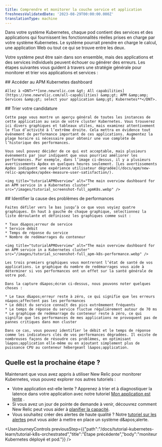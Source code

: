 ```yaml
---
title: Comprendre et monitorer la couche service et application
freshnessValidatedDate: '2023-08-29T00:00:00.000Z'
translationType: machine
---
```


Dans votre système Kubernetes, chaque pod contient des services et des applications qui fournissent les fonctionnalités réelles prises en charge par votre système Kubernetes. Le système pourrait prendre en charge le calcul, une application Web ou tout ce qui se trouve entre les deux.

Votre système peut être sain dans son ensemble, mais des applications et des services individuels peuvent échouer ou générer des erreurs. Les étapes suivantes vous guident à travers une stratégie générale pour monitorer et trier vos applications et services :

<Steps>
  <Step>
    ## Accéder au APM Kubernetes dashboard

    Allez à <DNT>**[one.newrelic.com &gt; All capabilities](https://one.newrelic.com/all-capabilities) &amp;gt; APM &amp;amp; Services &amp;gt; select your application &amp;gt; Kubernetes**</DNT>.
  </Step>

  <Step>
    ## Trier votre candidature

    Cette page vous montre un aperçu général de toutes les instances de cette application au sein de votre cluster Kubernetes. Vous trouverez ici divers graphiques et tableaux utiles, mais examinez attentivement le flux d’activité à l’extrême droite. Cela mettra en évidence tout événement de performance important de ces applications. Augmentez la plage horaire si nécessaire pour obtenir une vue complète de l’historique des performances.

    Vous seul pouvez décider de ce qui est acceptable, mais plusieurs événements par jour indiquent que vous pourriez améliorer les performances. Par exemple, dans l’image ci-dessus, il y a plusieurs avertissements Apdex en quelques heures seulement. [Les avertissements Apdex indiquent une expérience utilisateur dégradée](/docs/apm/new-relic-apm/apdex/apdex-measure-user-satisfaction/).

    <img title="tutorialAPMOverview" alt="The main overview dashboard for an APM service in a Kubernetes cluster" src="/images/tutorial_screenshot-full_apmK8s.webp" />
  </Step>

  <Step>
    ## Identifier la cause des problèmes de performances

    Faites défiler vers le bas jusqu’à ce que vous voyiez quatre graphiques. En haut à gauche de chaque graphique, sélectionnez la liste déroulante et définissez les graphiques comme suit :

    * Taux d&apos;erreur de service
    * Service débit
    * Temps de réponse du service
    * Nombre de redémarrages du conteneur

    <img title="tutorialAPMOverview" alt="The main overview dashboard for an APM service in a Kubernetes cluster" src="/images/tutorial_screenshot-full_apm-k8s-performance.webp" />

    Les trois premiers graphiques vous montreront l’état de santé de vos applications. Le graphique du nombre de redémarrages vous aide à déterminer si vos performances ont un effet sur la santé générale de votre pod.

    Dans la capture d&apos;écran ci-dessus, nous pouvons noter quelques choses :

    * Le taux d&apos;erreur reste à zéro, ce qui signifie que les erreurs n&apos;affectent pas les performances
    * Le débit du service connaît des pics extrêmement fréquents
    * Le temps de réponse du service fluctue régulièrement autour de 70 ms
    * Le graphique de redémarrage du conteneur reste à zéro, ce qui signifie que les performances de mes applications ne provoquent pas de pannes critiques dans mon cluster

    Dans ce cas, vous pouvez identifier le débit et le temps de réponse comme les indicateurs clés de vos performances dégradées. Il existe de nombreuses façons de résoudre ces problèmes, en optimisant l&apos;application elle-même ou en ajoutant simplement plus de puissance CPU au conteneur hébergeant l&apos;application.
  </Step>
</Steps>

## Quelle est la prochaine étape ?

Maintenant que vous avez appris à utiliser New Relic pour monitorer Kubernetes, vous pouvez explorer nos autres tutoriels :

* Votre application est-elle lente ? Apprenez à trier et à diagnostiquer la latence dans votre application avec notre tutoriel [Mon application est lente](/docs/tutorial-app-slow/root-causes) .
* Si vous avez un jour de pointe de demande à venir, découvrez comment New Relic peut vous aider à [planifier la capacité](/docs/tutorial-peak-demand/get-started).
* Vous souhaitez créer des alertes de haute qualité ? Notre [tutoriel sur les alertes](/docs/tutorial-create-alerts/create-new-relic-alerts/) peut vous aider à mettre en place un système d&amp;apos;alerte.

<UserJourneyControls previousStep={{"path":"/docs/tutorial-kubernetes-learn/tutorial-k8s-orchestrated","title":"Étape précédente","body":"moniteur Kubernetes déployé et pod."}} />